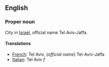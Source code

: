 ==English==

===Proper noun===

City in [[Israel]], official name Tel Aviv-Jaffa.

====Translations====

*[[French]]: Tel Aviv, (''official name'') Tel-Aviv-Jaffa
*[[Italian]]: Tel Aviv ''f''